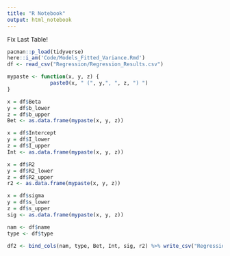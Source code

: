 ```yaml
---
title: "R Notebook"
output: html_notebook
---
```


Fix Last Table!

```r
pacman::p_load(tidyverse)
here::i_am('Code/Models_Fitted_Variance.Rmd')
df <- read_csv("Regression/Regression_Results.csv")
```

```r
mypaste <- function(x, y, z) {
              paste0(x, " (", y,", ", z, ") ")
}
```

```r
x = df$Beta
y = df$b_lower
z = df$b_upper
Bet <- as.data.frame(mypaste(x, y, z))

x = df$Intercept
y = df$I_lower
z = df$I_upper
Int <- as.data.frame(mypaste(x, y, z))

x = df$R2
y = df$R2_lower
z = df$R2_upper
r2 <- as.data.frame(mypaste(x, y, z))

x = df$sigma
y = df$s_lower
z = df$s_upper 
sig <- as.data.frame(mypaste(x, y, z))

nam <- df$name
type <- df$type

df2 <- bind_cols(nam, type, Bet, Int, sig, r2) %>% write_csv("Regression/Reg_Table.csv")
```

